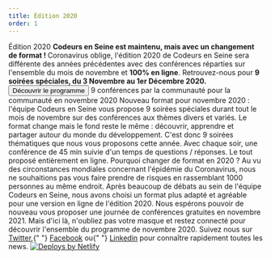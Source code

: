 ```yaml
---
title: Édition 2020
order: 1
---
```



<OGImage path="/images/ces/social.jpg" />
<Stack spacing="16">
  <Card
    variant="primary"
  >
    <Flex align="center" justify="center" direction={{ base: 'column', lg: 'row'}}>
      <Box maxW="60ch">
        <Heading fontSize="2xl">
          Édition 2020
        </Heading>
        <Text>
          <strong>
            Codeurs en Seine est maintenu, mais avec un changement de format&nbsp;!
          </strong>
        </Text>
        <Text>
          Coronavirus oblige, l'édition 2020 de Codeurs en Seine sera différente des années précédentes avec des conférences réparties sur l'ensemble du mois de novembre et <strong>100% en ligne</strong>.
        </Text>
        <Text>
          Retrouvez-nous pour <strong>9 soirées spéciales, du 3 Novembre au 1er Décembre 2020.</strong>
        </Text>
      </Box>
      <Box
        ml={{ lg: 'auto' }}
        pt={{ base: 4, lg: 0 }}
        pl={{ lg: 4 }}
        maxW={{ lg: '16rem' }}
        w="full"
      >
        <ButtonGroup
          spacing={4}
          align="center"
          childProps={{ w: { base: 'full', xs: 'auto', lg: 'full'} }}
        >
          <Button as={Link} to="programme" color="brand.600">
            Découvrir le programme
          </Button>
        </ButtonGroup>
      </Box>
    </Flex>
  </Card>

  <Stack isInline spacing="8" align="flex-start" justify="center">
    <Stack maxW="60ch" spacing={4}>
      <Heading as="h3" fontSize="xl">
        9 conférences par la communauté pour la communauté en novembre 2020
      </Heading>
      <Text>
        Nouveau format pour novembre 2020 : l'équipe Codeurs en Seine vous propose 9 soirées spéciales durant tout le mois de novembre sur des conférences aux thèmes divers et variés.
      </Text>
      <Text>
        Le format change mais le fond reste le même : découvrir, apprendre et partager autour du monde du développement.
      </Text>
      <Text>
        C'est donc 9 soirées thématiques que nous vous proposons cette année. Avec chaque soir, une conférence de 45 min suivie d'un temps de questions / réponses. Le tout proposé entièrement en ligne.
      </Text>
      <Heading as="h3" fontSize="xl" mt={8}>
        Pourquoi changer de format en 2020 ?
      </Heading>
      <Text>
        Au vu des circonstances mondiales concernant l'épidémie du Coronavirus, nous ne souhaitions pas vous faire prendre de risques en rassemblant 1000 personnes au même endroit. Après beaucoup de débats au sein de l'équipe Codeurs en Seine, nous avons choisi un format plus adapté et agréable pour une version en ligne de l'édition 2020.
      </Text>
      <Text>
        Nous espérons pouvoir de nouveau vous proposer une journée de conférences gratuites en novembre 2021.
        Mais d'ici là, n'oubliez pas votre masque et restez connecté pour découvrir l'ensemble du programme de novembre 2020.
      </Text>
    </Stack>
  </Stack>

  <Stack spacing="4">
    <Newsletter />
    <Text textAlign="center">
      Suivez nous sur <A href="https://twitter.com/codeursenseine">Twitter</A>,{" "}
      <A href="http://facebook.com/codeursenseine">Facebook</A> ou{" "}
      <A href="https://fr.linkedin.com/company/codeurs-en-seine">Linkedin</A> pour
      connaître rapidement toutes les news.
    </Text>
  </Stack>

  <SponsorsList />

  <Flex align="center" justify="center" mt={8}>
    <a href="https://www.netlify.com">
      <img src="https://www.netlify.com/img/global/badges/netlify-light.svg" alt="Deploys by Netlify" />
    </a>
  </Flex>
</Stack>
